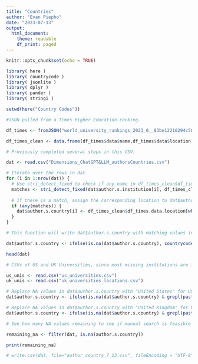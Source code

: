 ```yaml
---
title: "Countries"
author: "Evan Piepho"
date: "2023-07-13"
output:
  html_document:
    theme: readable
    df_print: paged
---
```

    

```r
knitr::opts_chunk$set(echo = TRUE)
```


```r
library( here )
library( countrycode )
library( jsonlite )
library( dplyr )
library( pander )
library( stringi )
```
```r
setwd(here("Country Codes"))
```


```r

#JSON pulled from a Times Higher Education ranking. 

df_times <- fromJSON("world_university_rankings_2023_0__83be12210294c582db8740ee29673120.json")
```


```r
df_times_clean <- data.frame(df_times$data$name,df_times$data$location)
```


```r
# Previously completed several steps in this CSV. 

dat <- read.csv("Dimensions_ChatGPT&LLM_authorsCountries.csv")
```
```r
# Iterate over the rows in dat
for (i in 1:nrow(dat)) {
  # Use stri_detect_fixed to check if any name in df_times_clean$df_times.data.name is contained in dat$author.s.institution[i]
  matches <- stri_detect_fixed(dat$author.s.institution[i], df_times_clean$df_times.data.name)
  
  # If there is a match, assign the corresponding location to dat$author.s.country
  if (any(matches)) {
    dat$author.s.country[i] <- df_times_clean$df_times.data.location[which(matches)[1]]
  }
}
```


```r
# This function will write dat$author.s.country with matching values in dat$author.s.institution based on country code or name.

dat$author.s.country <- ifelse(is.na(dat$author.s.country), countrycode(sourcevar = dat$author.s.institution, origin = "country.name", destination = "country.name"), dat$author.s.country)
```


```r
head(dat)
```


```r
# CSVs of US and UK Universities, since most missing institutions are from there. 

us_unis <- read.csv("us_universities.csv")
uk_unis <- read.csv("uk_universities_locations.csv")
```


```r
# Replace NA values in dat$author.s.country with "United States" for US universities
dat$author.s.country <- ifelse(is.na(dat$author.s.country) & grepl(paste0("\\b", paste(us_unis$name, collapse = "\\b|\\b"), "\\b"), dat$author.s.institution, ignore.case = TRUE), "United States", dat$author.s.country)

# Replace NA values in dat$author.s.country with "United Kingdom" for UK universities
dat$author.s.country <- ifelse(is.na(dat$author.s.country) & grepl(paste0("\\b", paste(uk_unis$Name, collapse = "\\b|\\b"), "\\b"), dat$author.s.institution, ignore.case = TRUE), "United Kingdom", dat$author.s.country)
```


```r
# See how many NA values remaining to see if manual search is feasible

remaining_na <- filter(dat, is.na(author.s.country))

print(remaining_na)
```

```r
# write.csv(dat, file="author_country_7_13.csv", fileEncoding = "UTF-8")
```


